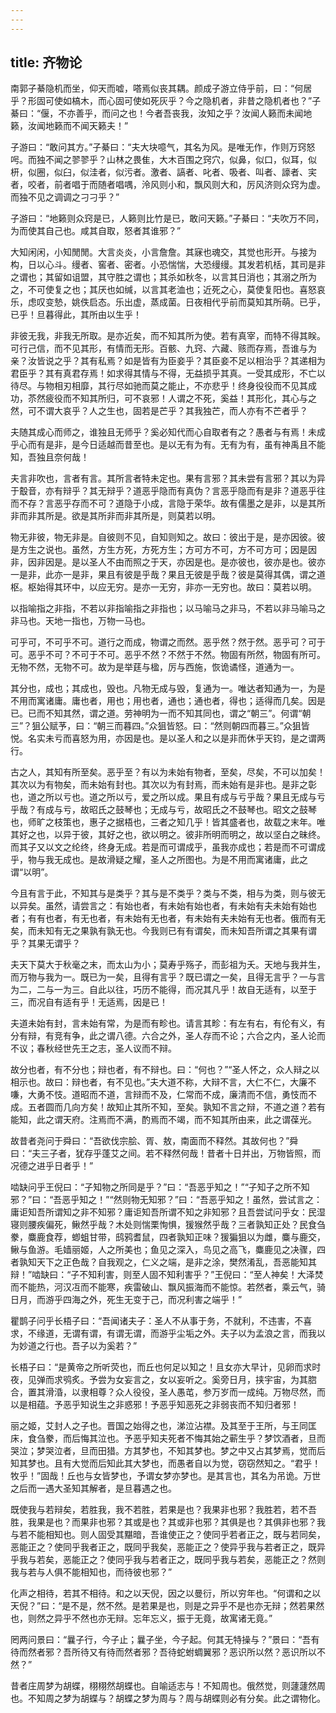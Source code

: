 ```yaml
---
---
---
```

title: 齐物论
---



南郭子綦隐机而坐，仰天而嘘，嗒焉似丧其耦。颜成子游立侍乎前，曰：“何居乎？形固可使如槁木，而心固可使如死灰乎？今之隐机者，非昔之隐机者也？”子綦曰：“偃，不亦善乎，而问之也！今者吾丧我，汝知之乎？汝闻人籁而未闻地籁，汝闻地籁而不闻天籁夫！”

子游曰：“敢问其方。”子綦曰：“夫大块噫气，其名为风。是唯无作，作则万窍怒呺。而独不闻之翏翏乎？山林之畏隹，大木百围之窍穴，似鼻，似口，似耳，似枅，似圈，似臼，似洼者，似污者。激者、謞者、叱者、吸者、叫者、譹者、宎者，咬者，前者唱于而随者唱喁，泠风则小和，飘风则大和，厉风济则众窍为虚。而独不见之调调之刁刁乎？”

子游曰：“地籁则众窍是已，人籁则比竹是已，敢问天籁。”子綦曰：“夫吹万不同，为而使其自己也。咸其自取，怒者其谁邪？”

大知闲闲，小知閒閒。大言炎炎，小言詹詹。其寐也魂交，其觉也形开。与接为构，日以心斗。缦者、窖者、密者。小恐惴惴，大恐缦缦。其发若机栝，其司是非之谓也；其留如诅盟，其守胜之谓也；其杀如秋冬，以言其日消也；其溺之所为之，不可使复之也；其厌也如缄，以言其老洫也；近死之心，莫使复阳也。喜怒哀乐，虑叹变慹，姚佚启态。乐出虚，蒸成菌。日夜相代乎前而莫知其所萌。已乎，已乎！旦暮得此，其所由以生乎！

非彼无我，非我无所取。是亦近矣，而不知其所为使。若有真宰，而特不得其眹。可行己信，而不见其形，有情而无形。百骸、九窍、六藏、赅而存焉，吾谁与为亲？汝皆说之乎？其有私焉？如是皆有为臣妾乎？其臣妾不足以相治乎？其递相为君臣乎？其有真君存焉！如求得其情与不得，无益损乎其真。一受其成形，不亡以待尽。与物相刃相靡，其行尽如驰而莫之能止，不亦悲乎！终身役役而不见其成功，苶然疲役而不知其所归，可不哀邪！人谓之不死，奚益！其形化，其心与之然，可不谓大哀乎？人之生也，固若是芒乎？其我独芒，而人亦有不芒者乎？

夫随其成心而师之，谁独且无师乎？奚必知代而心自取者有之？愚者与有焉！未成乎心而有是非，是今日适越而昔至也。是以无有为有。无有为有，虽有神禹且不能知，吾独且奈何哉！

夫言非吹也，言者有言。其所言者特未定也。果有言邪？其未尝有言邪？其以为异于鷇音，亦有辩乎？其无辩乎？道恶乎隐而有真伪？言恶乎隐而有是非？道恶乎往而不存？言恶乎存而不可？道隐于小成，言隐于荣华。故有儒墨之是非，以是其所非而非其所是。欲是其所非而非其所是，则莫若以明。

物无非彼，物无非是。自彼则不见，自知则知之。故曰：彼出于是，是亦因彼。彼是方生之说也。虽然，方生方死，方死方生；方可方不可，方不可方可；因是因非，因非因是。是以圣人不由而照之于天，亦因是也。是亦彼也，彼亦是也。彼亦一是非，此亦一是非，果且有彼是乎哉？果且无彼是乎哉？彼是莫得其偶，谓之道枢。枢始得其环中，以应无穷。是亦一无穷，非亦一无穷也。故曰：莫若以明。

以指喻指之非指，不若以非指喻指之非指也；以马喻马之非马，不若以非马喻马之非马也。天地一指也，万物一马也。

可乎可，不可乎不可。道行之而成，物谓之而然。恶乎然？然于然。恶乎可？可于可。恶乎不可？不可于不可。恶乎不然？不然于不然。物固有所然，物固有所可。无物不然，无物不可。故为是举莛与楹，厉与西施，恢诡谲怪，道通为一。

其分也，成也；其成也，毁也。凡物无成与毁，复通为一。唯达者知通为一，为是不用而寓诸庸。庸也者，用也；用也者，通也；通也者，得也；适得而几矣。因是已。已而不知其然，谓之道。劳神明为一而不知其同也，谓之“朝三”。何谓“朝三”？狙公赋芧，曰：“朝三而暮四。”众狙皆怒。曰：“然则朝四而暮三。”众狙皆悦。名实未亏而喜怒为用，亦因是也。是以圣人和之以是非而休乎天钧，是之谓两行。

古之人，其知有所至矣。恶乎至？有以为未始有物者，至矣，尽矣，不可以加矣！其次以为有物矣，而未始有封也。其次以为有封焉，而未始有是非也。是非之彰也，道之所以亏也。道之所以亏，爱之所以成。果且有成与亏乎哉？果且无成与亏乎哉？有成与亏，故昭氏之鼓琴也；无成与亏，故昭氏之不鼓琴也。昭文之鼓琴也，师旷之枝策也，惠子之据梧也，三者之知几乎！皆其盛者也，故载之末年。唯其好之也，以异于彼，其好之也，欲以明之。彼非所明而明之，故以坚白之昧终。而其子又以文之纶终，终身无成。若是而可谓成乎，虽我亦成也；若是而不可谓成乎，物与我无成也。是故滑疑之耀，圣人之所图也。为是不用而寓诸庸，此之谓“以明”。

今且有言于此，不知其与是类乎？其与是不类乎？类与不类，相与为类，则与彼无以异矣。虽然，请尝言之：有始也者，有未始有始也者，有未始有夫未始有始也者；有有也者，有无也者，有未始有无也者，有未始有夫未始有无也者。俄而有无矣，而未知有无之果孰有孰无也。今我则已有有谓矣，而未知吾所谓之其果有谓乎？其果无谓乎？

夫天下莫大于秋毫之末，而太山为小；莫寿乎殇子，而彭祖为夭。天地与我并生，而万物与我为一。既已为一矣，且得有言乎？既已谓之一矣，且得无言乎？一与言为二，二与一为三。自此以往，巧历不能得，而况其凡乎！故自无适有，以至于三，而况自有适有乎！无适焉，因是已！

夫道未始有封，言未始有常，为是而有畛也。请言其畛：有左有右，有伦有义，有分有辩，有竞有争，此之谓八德。六合之外，圣人存而不论；六合之内，圣人论而不议；春秋经世先王之志，圣人议而不辩。

故分也者，有不分也；辩也者，有不辩也。曰：“何也？”“圣人怀之，众人辩之以相示也。故曰：辩也者，有不见也。”夫大道不称，大辩不言，大仁不仁，大廉不嗛，大勇不忮。道昭而不道，言辩而不及，仁常而不成，廉清而不信，勇忮而不成。五者圆而几向方矣！故知止其所不知，至矣。孰知不言之辩，不道之道？若有能知，此之谓天府。注焉而不满，酌焉而不竭，而不知其所由来，此之谓葆光。

故昔者尧问于舜曰：“吾欲伐宗脍、胥、敖，南面而不释然。其故何也？”舜曰：“夫三子者，犹存乎蓬艾之间。若不释然何哉！昔者十日并出，万物皆照，而况德之进乎日者乎！”

啮缺问乎王倪曰：“子知物之所同是乎？”曰：“吾恶乎知之！”“子知子之所不知邪？”曰：“吾恶乎知之！”“然则物无知邪？”曰：“吾恶乎知之！虽然，尝试言之：庸讵知吾所谓知之非不知邪？庸讵知吾所谓不知之非知邪？且吾尝试问乎女：民湿寝则腰疾偏死，鳅然乎哉？木处则惴栗恂惧，猨猴然乎哉？三者孰知正处？民食刍豢，麋鹿食荐，蝍蛆甘带，鸱鸦耆鼠，四者孰知正味？猨猵狙以为雌，麋与鹿交，鳅与鱼游。毛嫱丽姬，人之所美也；鱼见之深入，鸟见之高飞，麋鹿见之决骤，四者孰知天下之正色哉？自我观之，仁义之端，是非之涂，樊然淆乱，吾恶能知其辩！”啮缺曰：“子不知利害，则至人固不知利害乎？”王倪曰：“至人神矣！大泽焚而不能热，河汉冱而不能寒，疾雷破山、飘风振海而不能惊。若然者，乘云气，骑日月，而游乎四海之外，死生无变于己，而况利害之端乎！”

瞿鹊子问乎长梧子曰：“吾闻诸夫子：圣人不从事于务，不就利，不违害，不喜求，不缘道，无谓有谓，有谓无谓，而游乎尘垢之外。夫子以为孟浪之言，而我以为妙道之行也。吾子以为奚若？”

长梧子曰：“是黄帝之所听荧也，而丘也何足以知之！且女亦大早计，见卵而求时夜，见弹而求鸮炙。予尝为女妄言之，女以妄听之。奚旁日月，挟宇宙，为其脗合，置其滑涽，以隶相尊？众人役役，圣人愚芚，参万岁而一成纯。万物尽然，而以是相蕴。予恶乎知说生之非惑邪！予恶乎知恶死之非弱丧而不知归者邪！

丽之姬，艾封人之子也。晋国之始得之也，涕泣沾襟。及其至于王所，与王同匡床，食刍豢，而后悔其泣也。予恶乎知夫死者不悔其始之蕲生乎？梦饮酒者，旦而哭泣；梦哭泣者，旦而田猎。方其梦也，不知其梦也。梦之中又占其梦焉，觉而后知其梦也。且有大觉而后知此其大梦也，而愚者自以为觉，窃窃然知之。“君乎！牧乎！”固哉！丘也与女皆梦也，予谓女梦亦梦也。是其言也，其名为吊诡。万世之后而一遇大圣知其解者，是旦暮遇之也。

既使我与若辩矣，若胜我，我不若胜，若果是也？我果非也邪？我胜若，若不吾胜，我果是也？而果非也邪？其或是也？其或非也邪？其俱是也？其俱非也邪？我与若不能相知也。则人固受其黮暗，吾谁使正之？使同乎若者正之，既与若同矣，恶能正之？使同乎我者正之，既同乎我矣，恶能正之？使异乎我与若者正之，既异乎我与若矣，恶能正之？使同乎我与若者正之，既同乎我与若矣，恶能正之？然则我与若与人俱不能相知也，而待彼也邪？”

化声之相待，若其不相待。和之以天倪，因之以曼衍，所以穷年也。“何谓和之以天倪？”曰：“是不是，然不然。是若果是也，则是之异乎不是也亦无辩；然若果然也，则然之异乎不然也亦无辩。忘年忘义，振于无竟，故寓诸无竟。”

罔两问景曰：“曩子行，今子止；曩子坐，今子起。何其无特操与？”景曰：“吾有待而然者邪？吾所待又有待而然者邪？吾待蛇蚹蜩翼邪？恶识所以然？恶识所以不然？”

昔者庄周梦为胡蝶，栩栩然胡蝶也。自喻适志与！不知周也。俄然觉，则蘧蘧然周也。不知周之梦为胡蝶与？胡蝶之梦为周与？周与胡蝶则必有分矣。此之谓物化。

